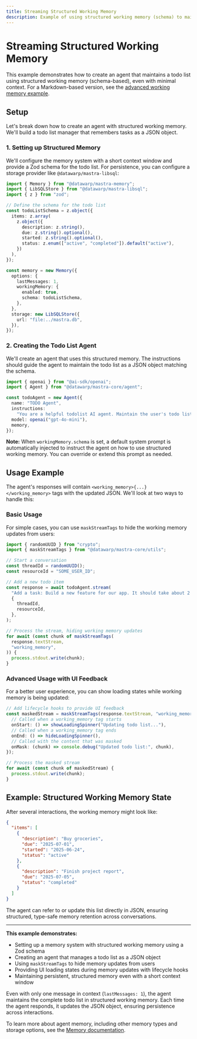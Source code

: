```yaml
---
title: Streaming Structured Working Memory
description: Example of using structured working memory (schema) to maintain a todo list across conversations
---
```


# Streaming Structured Working Memory

This example demonstrates how to create an agent that maintains a todo list using structured working memory (schema-based), even with minimal context. For a Markdown-based version, see the [advanced working memory example](/examples/memory/streaming-working-memory-advanced).

## Setup

Let's break down how to create an agent with structured working memory. We'll build a todo list manager that remembers tasks as a JSON object.

### 1. Setting up Structured Memory

We'll configure the memory system with a short context window and provide a Zod schema for the todo list. For persistence, you can configure a storage provider like `@datawarp/mastra-libsql`:

```typescript
import { Memory } from "@datawarp/mastra-memory";
import { LibSQLStore } from "@datawarp/mastra-libsql";
import { z } from "zod";

// Define the schema for the todo list
const todoListSchema = z.object({
  items: z.array(
    z.object({
      description: z.string(),
      due: z.string().optional(),
      started: z.string().optional(),
      status: z.enum(["active", "completed"]).default("active"),
    })
  ),
});

const memory = new Memory({
  options: {
    lastMessages: 1,
    workingMemory: {
      enabled: true,
      schema: todoListSchema,
    },
  },
  storage: new LibSQLStore({
    url: "file:../mastra.db",
  }),
});
```

### 2. Creating the Todo List Agent

We'll create an agent that uses this structured memory. The instructions should guide the agent to maintain the todo list as a JSON object matching the schema.

```typescript
import { openai } from "@ai-sdk/openai";
import { Agent } from "@datawarp/mastra-core/agent";

const todoAgent = new Agent({
  name: "TODO Agent",
  instructions:
    "You are a helpful todolist AI agent. Maintain the user's todo list as a JSON object according to the provided schema. Each item should include a description, status (active/completed), and optional due/started dates. When the user adds, completes, or updates a task, update the JSON accordingly. Always show the current todo list at the start of the chat.",
  model: openai("gpt-4o-mini"),
  memory,
});
```

**Note:** When `workingMemory.schema` is set, a default system prompt is automatically injected to instruct the agent on how to use structured working memory. You can override or extend this prompt as needed.

## Usage Example

The agent's responses will contain `<working_memory>{...}</working_memory>` tags with the updated JSON. We'll look at two ways to handle this:

### Basic Usage

For simple cases, you can use `maskStreamTags` to hide the working memory updates from users:

```typescript
import { randomUUID } from "crypto";
import { maskStreamTags } from "@datawarp/mastra-core/utils";

// Start a conversation
const threadId = randomUUID();
const resourceId = "SOME_USER_ID";

// Add a new todo item
const response = await todoAgent.stream(
  "Add a task: Build a new feature for our app. It should take about 2 hours and needs to be done by next Friday.",
  {
    threadId,
    resourceId,
  },
);

// Process the stream, hiding working memory updates
for await (const chunk of maskStreamTags(
  response.textStream,
  "working_memory",
)) {
  process.stdout.write(chunk);
}
```

### Advanced Usage with UI Feedback

For a better user experience, you can show loading states while working memory is being updated:

```typescript
// Add lifecycle hooks to provide UI feedback
const maskedStream = maskStreamTags(response.textStream, "working_memory", {
  // Called when a working_memory tag starts
  onStart: () => showLoadingSpinner("Updating todo list..."),
  // Called when a working_memory tag ends
  onEnd: () => hideLoadingSpinner(),
  // Called with the content that was masked
  onMask: (chunk) => console.debug("Updated todo list:", chunk),
});

// Process the masked stream
for await (const chunk of maskedStream) {
  process.stdout.write(chunk);
}
```

## Example: Structured Working Memory State

After several interactions, the working memory might look like:

```json
{
  "items": [
    {
      "description": "Buy groceries",
      "due": "2025-07-01",
      "started": "2025-06-24",
      "status": "active"
    },
    {
      "description": "Finish project report",
      "due": "2025-07-05",
      "status": "completed"
    }
  ]
}
```

The agent can refer to or update this list directly in JSON, ensuring structured, type-safe memory retention across conversations.

---

**This example demonstrates:**

- Setting up a memory system with structured working memory using a Zod schema
- Creating an agent that manages a todo list as a JSON object
- Using `maskStreamTags` to hide memory updates from users
- Providing UI loading states during memory updates with lifecycle hooks
- Maintaining persistent, structured memory even with a short context window

Even with only one message in context (`lastMessages: 1`), the agent maintains the complete todo list in structured working memory. Each time the agent responds, it updates the JSON object, ensuring persistence across interactions.

To learn more about agent memory, including other memory types and storage options, see the [Memory documentation](/docs/agents/agent-memory).

